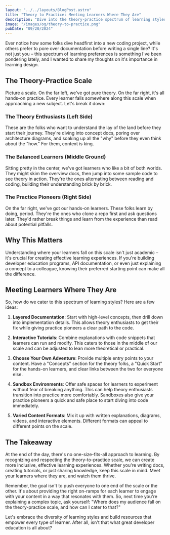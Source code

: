 ```yaml
---
layout: "../../layouts/BlogPost.astro"
title: "Theory to Practice: Meeting Learners Where They Are"
description: "Dive into the theory-practice spectrum of learning styles and discover how to create developer education that meets learners where they are. From documentation deep-divers to code-first experimenters, learn how to cater to every anyone's learning style."
image: "/images/og/theory-to-practice.png"
pubDate: "09/20/2024"
---
```


Ever notice how some folks dive headfirst into a new coding project, while others prefer to pore over documentation before writing a single line? It's not just you – this spectrum of learning preferences is something I've been pondering lately, and I wanted to share my thoughts on it's importance in learning design.

## The Theory-Practice Scale

Picture a scale. On the far left, we've got pure theory. On the far right, it's all hands-on practice. Every learner falls somewhere along this scale when approaching a new subject. Let's break it down:

### The Theory Enthusiasts (Left Side)

These are the folks who want to understand the lay of the land before they start their journey. They're diving into concept docs, poring over architecture diagrams, and soaking up all the "why" before they even think about the "how." For them, context is king.

### The Balanced Learners (Middle Ground)

Sitting pretty in the center, we've got learners who like a bit of both worlds. They might skim the overview docs, then jump into some sample code to see theory in action. They're the ones alternating between reading and coding, building their understanding brick by brick.

### The Practice Pioneers (Right Side)

On the far right, we've got our hands-on learners. These folks learn by doing, period. They're the ones who clone a repo first and ask questions later. They'd rather break things and learn from the experience than read about potential pitfalls.

## Why This Matters

Understanding where your learners fall on this scale isn't just academic – it's crucial for creating effective learning experiences. If you're building developer education programs, API documentation, or even just explaining a concept to a colleague, knowing their preferred starting point can make all the difference.

## Meeting Learners Where They Are

So, how do we cater to this spectrum of learning styles? Here are a few ideas:

1. **Layered Documentation**: Start with high-level concepts, then drill down into implementation details. This allows theory enthusiasts to get their fix while giving practice pioneers a clear path to the code.

2. **Interactive Tutorials**: Combine explanations with code snippets that learners can run and modify. This caters to those in the middle of our scale and can be adjusted to lean more theoretical or practical.

3. **Choose Your Own Adventure**: Provide multiple entry points to your content. Have a "Concepts" section for the theory folks, a "Quick Start" for the hands-on learners, and clear links between the two for everyone else.

4. **Sandbox Environments**: Offer safe spaces for learners to experiment without fear of breaking anything. This can help theory enthusiasts transition into practice more comfortably. Sandboxes also give your practice pioneers a quick and safe place to start diving into code immediately.

5. **Varied Content Formats**: Mix it up with written explanations, diagrams, videos, and interactive elements. Different formats can appeal to different points on the scale.

## The Takeaway

At the end of the day, there's no one-size-fits-all approach to learning. By recognizing and respecting the theory-to-practice scale, we can create more inclusive, effective learning experiences. Whether you're writing docs, creating tutorials, or just sharing knowledge, keep this scale in mind. Meet your learners where they are, and watch them thrive.

Remember, the goal isn't to push everyone to one end of the scale or the other. It's about providing the right on-ramps for each learner to engage with your content in a way that resonates with them. So, next time you're explaining a complex topic, ask yourself: "Where does my audience fall on the theory-practice scale, and how can I cater to that?"

Let's embrace the diversity of learning styles and build resources that empower every type of learner. After all, isn't that what great developer education is all about?
